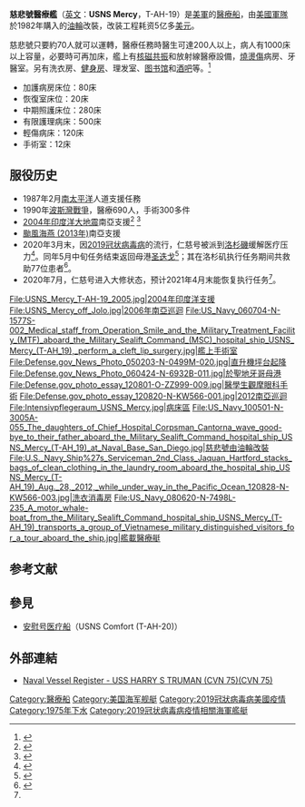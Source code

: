 {{軍艦模板
|圖片= [[File:USNS_Mercy_off_Dili.jpg|290px]]
|照片說明=慈悲號醫院船
|圖片2= 
|照片說明2= 
|名稱=仁慈號 [[File:Seal_of_the_United_States_Department_of_the_Navy.svg|30px]]
|艦種= [[醫院船|醫院船]]
|艦名=
|擁有國={{USA}}
|艦級={{link-en|慈悲級醫療艦|Mercy-class hospital ship|慈悲級}}
|代號=
|前型=
|次型=
|同型=
|數量= 1
|製造=NASSCO
|下訂=
|造價=  
|動工= 1974/6/12(油輪)
|下水= 1975/7/1
|服役= 1986/11/8—
|退役= 
|結局= 
|除籍= 
|狀態=現役
|綽號=
|榮譽=
|排水=
|標準=69,360吨
|滿載=70,473噸
|長度= 272.49公尺
|闊度= 32.15公尺
|吃水= 
|極速= 17節
|鍋爐=
|引擎= 2台奇異公司柴油机
|燃料=柴油
|出力= 24,500hp力
|續航= 
|乘員= 逾1300人
|裝甲= 
|裝備=
|射控裝置=
|偵搜設備=
|電戰系統=
|電子設備=
|飛行= 
|艦載機= 
|其它=
}}

'''慈悲號醫療艦'''（[[英文|英文]]：'''USNS Mercy'''，T-AH-19）是[[美軍|美軍]]的[[醫療船|醫療船]]，由[[美國軍隊|美國軍隊]]於1982年購入的[[油輪|油輪]]改裝，改装工程耗资5亿多[[美元|美元]]。

慈悲號只要約70人就可以運轉，醫療任務時醫生可達200人以上，病人有1000床以上容量，必要時可再加床，艦上有[[核磁共振|核磁共振]]和放射線醫療設備，[[燒燙傷|燒燙傷]]病房、牙醫室。另有洗衣房、[[健身房|健身房]]、理发室、[[图书馆|图书馆]]和[[酒吧|酒吧]]等。<ref>{{cite web |url=http://www.med.navy.mil/sites/usnsmercy/CommandInfo/Pages/CommandFacilities.aspx |title=Patient Care |website=Command Facilities |publisher=USNS Mercy |accessdate=31 August 2010 |deadurl=yes |archiveurl=https://web.archive.org/web/20100323010700/http://www.med.navy.mil/sites/usnsmercy/Commandinfo/Pages/CommandFacilities.aspx |archivedate=2010年3月23日 }}</ref>

*加護病房床位：80床
*恢復室床位：20床
*中期照護床位：280床
*有限護理病床：500床
*輕傷病床：120床
*手術室：12床

==服役历史==
*1987年2月[[南太平洋|南太平洋]]人道支援任務
*1990年[[波斯灣戰爭|波斯灣戰爭]]，醫療690人，手術300多件
*[[2004年印度洋大地震|2004年印度洋大地震]]南亞支援<ref name=Navytimes20131113>{{cite news |url=http://www.navytimes.com/article/20131113/NEWS08/311130033/PACFLEET-activates-hospital-ship-Operation-Damayan- |title=PACFLEET activates hospital ship for 'Operation Damayan' |work=Navy Times |date=13 November 2013 |accessdate=14 November 2013}}</ref> <ref>{{cite news|url=http://www.cbs8.com/story/24077225/usns-mercy-deactivated-not-going-to-philippines|title=mercy-deactivated-not-going-to-philippines|work=CBS8 San Diego|accessdate=2014-06-24|archive-date=2018-09-29|archive-url=https://web.archive.org/web/20180929193318/http://www.cbs8.com/story/24077225/usns-mercy-deactivated-not-going-to-philippines|dead-url=no}}</ref>
*[[颱風海燕_(2013年)|颱風海燕 (2013年)]]南亞支援
*2020年3月末，因[[2019冠状病毒病|2019冠状病毒病]]的流行，仁慈号被派到[[洛杉磯|洛杉磯]]缓解医疗压力<ref>{{Cite web|title=Navy’s hospital ship Mercy arrives at LA port for non-coronavirus patients|url=https://www.dailybreeze.com/2020/03/27/navys-hospital-ship-mercy-nearing-la-port-will-provide-coronavirus-aid/|accessdate=2021-01-07|author=DONNA LITTLEJOHN|date=2020-03-27|format=|publisher=Daily Breeze|language=en|archiveurl=https://web.archive.org/web/20210106193940/https://www.dailybreeze.com/2020/03/27/navys-hospital-ship-mercy-nearing-la-port-will-provide-coronavirus-aid/|archivedate=2021-01-06|dead-url=no}}</ref>。同年5月中旬任务结束返回母港[[圣迭戈_(加利福尼亚州)|圣迭戈]]<ref>{{Cite web|title=Coronavirus: Hospital ship USNS Mercy leaves Port of Los Angeles en route to San Diego|url=https://abc7.com/usns-mercy-navy-ship-coronavirus-surge-covid-19-socal/6183551/|accessdate=2021-01-07|author=|date=2020-05-15|format=|publisher=abc7.com|agency=|language=en|archiveurl=https://web.archive.org/web/20210104184333/https://abc7.com/usns-mercy-navy-ship-coronavirus-surge-covid-19-socal/6183551/|archivedate=2021-01-04|dead-url=no}}</ref>；其在洛杉矶执行任务期间共救助77位患者<ref name=":0">{{Cite web|title=Hospital Ship USNS Mercy Tied Up in Maintenance, Can’t Deploy for COVID Relief|url=https://news.usni.org/2021/01/05/hospital-ship-usns-mercy-tied-up-in-maintenance-cant-deploy-for-covid-relief|accessdate=2021-01-07|author=Megan Eckstein|date=2021-01-05|format=|publisher=the U.S. Naval Institute|language=en|archiveurl=https://web.archive.org/web/20210106104910/https://news.usni.org/2021/01/05/hospital-ship-usns-mercy-tied-up-in-maintenance-cant-deploy-for-covid-relief|archivedate=2021-01-06|dead-url=no}}</ref>。
*2020年7月，仁慈号进入大修状态，预计2021年4月末能恢复执行任务<ref name=":0" />。
<gallery>
File:USNS_Mercy_T-AH-19_2005.jpg|2004年印度洋支援
File:USNS_Mercy_off_Jolo.jpg|2006年南亞巡迴
File:US_Navy_060704-N-1577S-002_Medical_staff_from_Operation_Smile_and_the_Military_Treatment_Facility_(MTF)_aboard_the_Military_Sealift_Command_(MSC)_hospital_ship_USNS_Mercy_(T-AH_19),_perform_a_cleft_lip_surgery.jpg|艦上手術室
File:Defense.gov_News_Photo_050203-N-0499M-020.jpg|直升機坪台起降
File:Defense.gov_News_Photo_060424-N-6932B-011.jpg|於聖地牙哥母港
File:Defense.gov_photo_essay_120801-O-ZZ999-009.jpg|醫學生觀摩眼科手術
File:Defense.gov_photo_essay_120820-N-KW566-001.jpg|2012南亞巡迴
File:Intensivpflegeraum_USNS_Mercy.jpg|病床區
File:US_Navy_100501-N-3005A-055_The_daughters_of_Chief_Hospital_Corpsman_Cantorna_wave_good-bye_to_their_father_aboard_the_Military_Sealift_Command_hospital_ship_USNS_Mercy_(T-AH_19)_at_Naval_Base_San_Diego.jpg|慈悲號由油輪改裝
File:U.S._Navy_Ship%27s_Serviceman_2nd_Class_Jaquan_Hartford_stacks_bags_of_clean_clothing_in_the_laundry_room_aboard_the_hospital_ship_USNS_Mercy_(T-AH_19)_Aug._28,_2012,_while_under_way_in_the_Pacific_Ocean_120828-N-KW566-003.jpg|洗衣消毒房
File:US_Navy_080620-N-7498L-235_A_motor_whale-boat_from_the_Military_Sealift_Command_hospital_ship_USNS_Mercy_(T-AH_19)_transports_a_group_of_Vietnamese_military_distinguished_visitors_for_a_tour_aboard_the_ship.jpg|艦載醫療艇
</gallery>

==参考文献==
{{reflist}}

==參見==
*[[安慰号医疗船|安慰号医疗船]]（USNS Comfort (T-AH-20)）

==外部連結==
{{Commons category}}
*[https://www.nvr.navy.mil/SHIPDETAILS/SHIPSDETAIL_AH_19.HTML Naval Vessel Register - USS HARRY S TRUMAN (CVN 75)(CVN 75)] {{Wayback|url=https://www.nvr.navy.mil/SHIPDETAILS/SHIPSDETAIL_AH_19.HTML |date=20201030014110 }}

[[Category:醫療船|Category:醫療船]]
[[Category:美国海军舰艇|Category:美国海军舰艇]]
[[Category:2019冠狀病毒病美國疫情|Category:2019冠狀病毒病美國疫情]]
[[Category:1975年下水|Category:1975年下水]]
[[Category:2019冠状病毒病疫情相關海軍艦艇|Category:2019冠状病毒病疫情相關海軍艦艇]]
